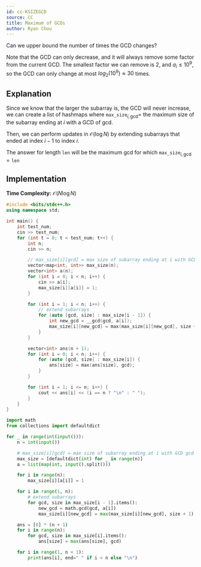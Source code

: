 ```yaml
---
id: cc-KSIZEGCD
source: CC
title: Maximum of GCDs
author: Ryan Chou
---
```


<Spoiler title="Hint 1">

Can we upper bound the number of times the GCD changes?

</Spoiler>

<Spoiler title="Answer to Hint 1">

Note that the GCD can only decrease, and it will always remove some factor from the current GCD.
The smallest factor we can remove is $2$, and $a_i \leq 10^9$, so the GCD can only change at most
$log_2(10^9) \approx 30$ times.

</Spoiler>

<Spoiler title="Solution">

## Explanation

Since we know that the larger the subarray is, the GCD will never increase, we can create a list of hashmaps where
$\texttt{max\_size}_{i, \text{gcd}} =$ the maximum size of the subarray ending at $i$ with a GCD of $\text{gcd}$.

Then, we can perform updates in $\mathcal{O}(\log N)$ by extending subarrays that ended at index $i - 1$ to index $i$.

The answer for length $\texttt{len}$ will be the maximum $\text{gcd}$ for which $\texttt{max\_size}_{i, \text{gcd}} = \texttt{len}$

## Implementation

**Time Complexity:** $\mathcal{O}(N\log N)$

<LanguageSection>
<CPPSection>

```cpp
#include <bits/stdc++.h>
using namespace std;

int main() {
	int test_num;
	cin >> test_num;
	for (int t = 0; t < test_num; t++) {
		int n;
		cin >> n;

		// max_size[i][gcd] = max size of subarray ending at i with GCD gcd
		vector<map<int, int>> max_size(n);
		vector<int> a(n);
		for (int i = 0; i < n; i++) {
			cin >> a[i];
			max_size[i][a[i]] = 1;
		}

		for (int i = 1; i < n; i++) {
			// extend subarrays
			for (auto [gcd, size] : max_size[i - 1]) {
				int new_gcd = __gcd(gcd, a[i]);
				max_size[i][new_gcd] = max(max_size[i][new_gcd], size + 1);
			}
		}

		vector<int> ans(n + 1);
		for (int i = 0; i < n; i++) {
			for (auto [gcd, size] : max_size[i]) {
				ans[size] = max(ans[size], gcd);
			}
		}

		for (int i = 1; i <= n; i++) {
			cout << ans[i] << (i == n ? "\n" : " ");
		}
	}
}
```

</CPPSection>
<PySection>

```py
import math
from collections import defaultdict

for _ in range(int(input())):
	n = int(input())

	# max_size[i][gcd] = max size of subarray ending at i with GCD gcd
	max_size = [defaultdict(int) for _ in range(n)]
	a = list(map(int, input().split()))

	for i in range(n):
		max_size[i][a[i]] = 1

	for i in range(1, n):
		# extend subarrays
		for gcd, size in max_size[i - 1].items():
			new_gcd = math.gcd(gcd, a[i])
			max_size[i][new_gcd] = max(max_size[i][new_gcd], size + 1)

	ans = [0] * (n + 1)
	for i in range(n):
		for gcd, size in max_size[i].items():
			ans[size] = max(ans[size], gcd)

	for i in range(1, n + 1):
		print(ans[i], end=" " if i < n else "\n")
```

</PySection>
</LanguageSection>
</Spoiler>
